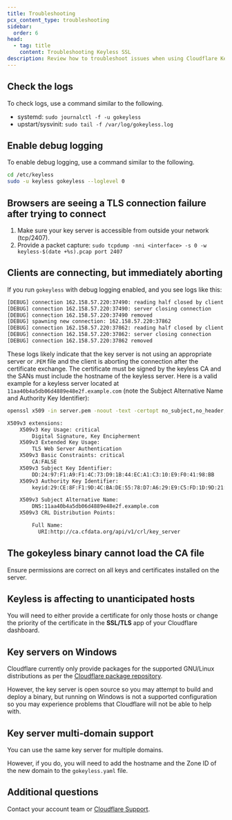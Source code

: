 ```yaml
---
title: Troubleshooting
pcx_content_type: troubleshooting
sidebar:
  order: 6
head:
  - tag: title
    content: Troubleshooting Keyless SSL
description: Review how to troubleshoot issues when using Cloudflare Keyless SSL.
---
```


## Check the logs

To check logs, use a command similar to the following.

- systemd: `sudo journalctl -f -u gokeyless`
- upstart/sysvinit: `sudo tail -f /var/log/gokeyless.log`

## Enable debug logging

To enable debug logging, use a command similar to the following.

```sh
cd /etc/keyless
sudo -u keyless gokeyless --loglevel 0
```

## Browsers are seeing a TLS connection failure after trying to connect

1. Make sure your key server is accessible from outside your network (tcp/2407).
2. Provide a packet capture:
   `sudo tcpdump -nni <interface> -s 0 -w keyless-$(date +%s).pcap port 2407`

## Clients are connecting, but immediately aborting

If you run `gokeyless` with debug logging enabled, and you see logs like this:

```txt
[DEBUG] connection 162.158.57.220:37490: reading half closed by client
[DEBUG] connection 162.158.57.220:37490: server closing connection
[DEBUG] connection 162.158.57.220:37490 removed
[DEBUG] spawning new connection: 162.158.57.220:37862
[DEBUG] connection 162.158.57.220:37862: reading half closed by client
[DEBUG] connection 162.158.57.220:37862: server closing connection
[DEBUG] connection 162.158.57.220:37862 removed
```

These logs likely indicate that the key server is not using an appropriate server or .`PEM` file and the client is aborting the connection after the certificate exchange. The certificate must be signed by the keyless CA and the SANs must include the hostname of the keyless server. Here is a valid example for a keyless server located at `11aa40b4a5db06d4889e48e2f.example.com` (note the Subject Alternative Name and Authority Key Identifier):

```bash
openssl x509 -in server.pem -noout -text -certopt no_subject,no_header,no_version,no_serial,no_signame,no_validity,no_subject,no_issuer,no_pubkey,no_sigdump,no_aux | sed -e 's/^        //'
```

```bash output
X509v3 extensions:
    X509v3 Key Usage: critical
        Digital Signature, Key Encipherment
    X509v3 Extended Key Usage:
        TLS Web Server Authentication
    X509v3 Basic Constraints: critical
        CA:FALSE
    X509v3 Subject Key Identifier:
        DD:24:97:F1:A9:F1:4C:73:D9:1B:44:EC:A1:C3:10:E9:F0:41:98:BB
    X509v3 Authority Key Identifier:
        keyid:29:CE:8F:F1:9D:4C:BA:DE:55:78:D7:A6:29:E9:C5:FD:1D:9D:21:48

    X509v3 Subject Alternative Name:
        DNS:11aa40b4a5db06d4889e48e2f.example.com
    X509v3 CRL Distribution Points:

        Full Name:
          URI:http://ca.cfdata.org/api/v1/crl/key_server
```

## The gokeyless binary cannot load the CA file

Ensure permissions are correct on all keys and certificates installed on the server.

## Keyless is affecting to unanticipated hosts

You will need to either provide a certificate for only those hosts or change the priority of the certificate in the **SSL/TLS** app of your Cloudflare dashboard.

## Key servers on Windows

Cloudflare currently only provide packages for the supported GNU/Linux distributions as per the [Cloudflare package repository](https://pkg.cloudflare.com/).

However, the key server is open source so you may attempt to build and deploy a binary, but running on Windows is not a supported configuration so you may experience problems that Cloudflare will not be able to help with.

## Key server multi-domain support

You can use the same key server for multiple domains.

However, if you do, you will need to add the hostname and the Zone ID of the new domain to the `gokeyless.yaml` file.

## Additional questions

Contact your account team or [Cloudflare Support](/support/contacting-cloudflare-support/).
